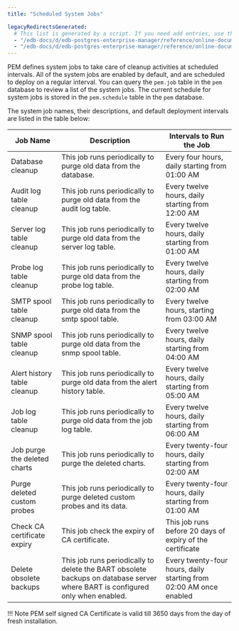 ```yaml
---
title: "Scheduled System Jobs"

legacyRedirectsGenerated:
  # This list is generated by a script. If you need add entries, use the `legacyRedirects` key.
  - "/edb-docs/d/edb-postgres-enterprise-manager/reference/online-documentation/8.0/pem_scheduled_system_jobs.html"
  - "/edb-docs/d/edb-postgres-enterprise-manager/reference/online-documentation/latest/pem_scheduled_system_jobs.html"
---
```


<div id="pem_scheduled_system_jobs" class="registered_link"></div>

PEM defines system jobs to take care of cleanup activities at scheduled intervals. All of the system jobs are enabled by default, and are scheduled to deploy on a regular interval. You can query the `pem.job` table in the `pem` database to review a list of the system jobs. The current schedule for system jobs is stored in the `pem.schedule` table in the `pem` database.

The system job names, their descriptions, and default deployment intervals are listed in the table below:

| **Job Name**                 | **Description**                                                                                                               | **Intervals to Run the Job**                                       |
| ---------------------------- | ----------------------------------------------------------------------------------------------------------------------------- | ------------------------------------------------------------------ |
| Database cleanup             | This job runs periodically to purge old data from the database.                                                               | Every four hours, daily starting from 01:00 AM                     |
| Audit log table cleanup      | This job runs periodically to purge old data from the audit log table.                                                        | Every twelve hours, daily starting from 12:00 AM                   |
| Server log table cleanup     | This job runs periodically to purge old data from the server log table.                                                       | Every twelve hours, daily starting from 01:00 AM                   |
| Probe log table cleanup      | This job runs periodically to purge old data from the probe log table.                                                        | Every twelve hours, daily starting from 02:00 AM                   |
| SMTP spool table cleanup     | This job runs periodically to purge old data from the smtp spool table.                                                       | Every twelve hours, starting from 03:00 AM                         |
| SNMP spool table cleanup     | This job runs periodically to purge old data from the snmp spool table.                                                       | Every twelve hours, daily starting from 04:00 AM                   |
| Alert history table cleanup  | This job runs periodically to purge old data from the alert history table.                                                    | Every twelve hours, daily starting from 05:00 AM                   |
| Job log table cleanup        | This job runs periodically to purge old data from the job log table.                                                          | Every twelve hours, daily starting from 06:00 AM                   |
| Job purge the deleted charts | This job runs periodically to purge the deleted charts.                                                                       | Every twenty-four hours, daily starting from 02:00 AM              |
| Purge deleted custom probes  | This job runs periodically to purge deleted custom probes and its data.                                                       | Every twenty-four hours, daily starting from 01:00 AM              |
| Check CA certificate expiry  | This job check the expiry of CA certificate.                                                                                  | This job runs before 20 days of expiry of the certificate          |
| Delete obsolete backups      | This job runs periodically to delete the BART obsolete backups on database server where BART is configured only when enabled. | Every twenty-four hours, daily starting from 02:00 AM once enabled |

!!! Note
    PEM self signed CA Certificate is valid till 3650 days from the day of fresh installation.

